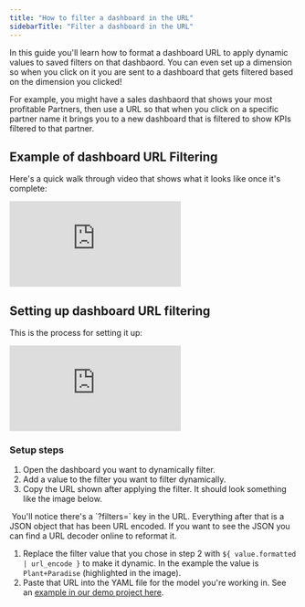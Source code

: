 ```yaml
---
title: "How to filter a dashboard in the URL"
sidebarTitle: "Filter a dashboard in the URL"
---
```


In this guide you'll learn how to format a dashboard URL to apply dynamic values to saved filters on that dashbaord. You can even set up a dimension so when you click on it you are sent to a dashboard that gets filtered based on the dimension you clicked!

For example, you might have a sales dashbaord that shows your most profitable Partners, then use a URL so that when you click on a specific partner name it brings you to a new dashboard that is filtered to show KPIs filtered to that partner.

## Example of dashboard URL Filtering

Here's a quick walk through video that shows what it looks like once it's complete:

<iframe src="https://cdn.loom.com/sessions/thumbnails/2afb9990e3d7407dadcf53d8db2719c8-644f09eaf407adac.mp4" frameborder="0" webkitallowfullscreen mozallowfullscreen allowfullscreen style={{ width: '100%', height: '400px' }} ></iframe>

## Setting up dashboard URL filtering

This is the process for setting it up:

<iframe src="https://cdn.loom.com/sessions/thumbnails/aa6b7aa3001d4b1fa86a2c98a7fe044c-1341cb311f5a956d.mp4" frameborder="0" webkitallowfullscreen mozallowfullscreen allowfullscreen style={{ width: '100%', height: '400px' }} ></iframe>

### Setup steps

1. Open the dashboard you want to dynamically filter.
2. Add a value to the filter you want to filter dynamically.
3. Copy the URL shown after applying the filter. It should look something like the image below.

<Frame>
  <img src="/images/guides/dashboard-url-filter-4eb115b7e180529d7a5d50343d500743.png" alt=""/>
</Frame>


<Info>
You'll notice there's a `?filters=` key in the URL. Everything after that is a JSON object that has been URL encoded. If you want to see the JSON you can find a URL decoder online to reformat it.
</Info>

1. Replace the filter value that you chose in step 2 with `${ value.formatted | url_encode }` to make it dynamic. In the example the value is `Plant+Paradise` (highlighted in the image).
2. Paste that URL into the YAML file for the model you're working in. See an [example in our demo project here](https://github.com/lightdash/lightdash-demo-data-gardening/blob/5632406cb5b43fdf066a2086142dc3e86a41e947/dbt/models/dbt%5Forders.yml#L31-L32).
